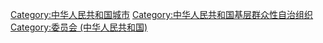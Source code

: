 {{Catmore}}

[[Category:中华人民共和国城市|Category:中华人民共和国城市]]
[[Category:中华人民共和国基层群众性自治组织|Category:中华人民共和国基层群众性自治组织]]
[[Category:委员会_(中华人民共和国)|Category:委员会 (中华人民共和国)]]